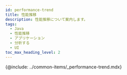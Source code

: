 ```yaml
---
id: performance-trend
title: 性能推移
description: 性能推移について案内します。
tags:
  - Java
  - 性能推移
  - アプリケーション
  - 分析する
  - UI
toc_max_heading_level: 2
---
```



{@include: ../common-items/_performance-trend.mdx}

<!-- 

>

활용 안내 추후 추가 및 확인

성능 추이 차트를 통해 관련있는 지표를 빠르게 조회해 장애 시점을 특정해 보세요. まずTop 10***トランザクション***、***SQL***、***HTTP呼び出し***チャートで特異事項を確認してください。 主に応答時間で遅延が発生した時点の***TPS***、***CPU***などの指標を遅延時点の前後に比べて特異事項を探してみてください。 追加的な詳細については***統計***、***メトリクスチャート***、***ヒートマップ***メニューなどで確認できます。

-->
